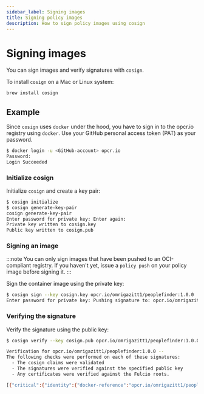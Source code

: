 ```yaml
---
sidebar_label: Signing images
title: Signing policy images
description: How to sign policy images using cosign
---
```


# Signing images

You can sign images and verify signatures with `cosign`.

To install `cosign` on a Mac or Linux system:

```bash
brew install cosign
```

## Example

Since `cosign` uses `docker` under the hood, you have to sign in to the opcr.io registry using `docker`. Use your GitHub personal access token (PAT) as your password.

```bash
$ docker login -u <GitHub-account> opcr.io
Password:
Login Succeeded
```

### Initialize cosign

Initialize `cosign` and create a key pair:

```bash
$ cosign initialize
$ cosign generate-key-pair
cosign generate-key-pair
Enter password for private key: Enter again:
Private key written to cosign.key
Public key written to cosign.pub
```

### Signing an image

:::note
You can only sign images that have been pushed to an OCI-compliant registry.
If you haven't yet, issue a `policy push` on your policy image before signing it.
:::

Sign the container image using the private key:

```bash
$ cosign sign --key cosign.key opcr.io/omrigazitt1/peoplefinder:1.0.0
Enter password for private key: Pushing signature to: opcr.io/omrigazitt1/peoplefinder:sha256-05e6ed84d86f6a252e24f33cb12138d9193780f1d89a1b2ff14ced315fdf8481.sig
```

### Verifying the signature

Verify the signature using the public key:

```bash
$ cosign verify --key cosign.pub opcr.io/omrigazitt1/peoplefinder:1.0.0

Verification for opcr.io/omrigazitt1/peoplefinder:1.0.0 --
The following checks were performed on each of these signatures:
  - The cosign claims were validated
  - The signatures were verified against the specified public key
  - Any certificates were verified against the Fulcio roots.

[{"critical":{"identity":{"docker-reference":"opcr.io/omrigazitt1/peoplefinder"},"image":{"docker-manifest-digest":"sha256:05e6ed84d86f6a252e24f33cb12138d9193780f1d89a1b2ff14ced315fdf8481"},"type":"cosign container image signature"},"optional":null}]
```
